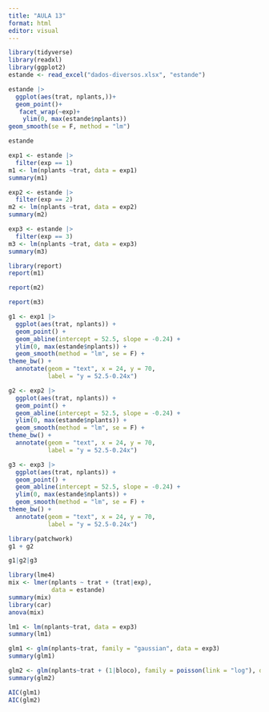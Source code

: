 ---
title: "AULA 13"
format: html
editor: visual
---

```{r}
library(tidyverse)
library(readxl)
library(ggplot2)
estande <- read_excel("dados-diversos.xlsx", "estande")

estande |>
  ggplot(aes(trat, nplants,))+
  geom_point()+
   facet_wrap(~exp)+
    ylim(0, max(estande$nplants))
geom_smooth(se = F, method = "lm")

estande
```

```{r}
exp1 <- estande |>
  filter(exp == 1) 
m1 <- lm(nplants ~trat, data = exp1)
summary(m1)
```

```{r}
exp2 <- estande |>
  filter(exp == 2) 
m2 <- lm(nplants ~trat, data = exp2)
summary(m2)
```

```{r}
exp3 <- estande |>
  filter(exp == 3) 
m3 <- lm(nplants ~trat, data = exp3)
summary(m3)
```

```{r}
library(report)
report(m1)
```

```{r}
report(m2)
```

```{r}
report(m3)
```

```{r}
g1 <- exp1 |>
  ggplot(aes(trat, nplants)) +
  geom_point() +
  geom_abline(intercept = 52.5, slope = -0.24) +
  ylim(0, max(estande$nplants)) +
  geom_smooth(method = "lm", se = F) +
theme_bw() +
  annotate(geom = "text", x = 24, y = 70, 
           label = "y = 52.5-0.24x")
```

```{r}
g2 <- exp2 |>
  ggplot(aes(trat, nplants)) +
  geom_point() +
  geom_abline(intercept = 52.5, slope = -0.24) +
  ylim(0, max(estande$nplants)) +
  geom_smooth(method = "lm", se = F) +
theme_bw() +
  annotate(geom = "text", x = 24, y = 70, 
           label = "y = 52.5-0.24x")
```

```{r}
g3 <- exp3 |>
  ggplot(aes(trat, nplants)) +
  geom_point() +
  geom_abline(intercept = 52.5, slope = -0.24) +
  ylim(0, max(estande$nplants)) +
  geom_smooth(method = "lm", se = F) +
theme_bw() +
  annotate(geom = "text", x = 24, y = 70, 
           label = "y = 52.5-0.24x")
```

```{r}
library(patchwork)
g1 + g2
```

```{r}
g1|g2|g3
```

```{r}
library(lme4)
mix <- lmer(nplants ~ trat + (trat|exp), 
            data = estande)
summary(mix)
library(car)
anova(mix)
```

```{r}
lm1 <- lm(nplants~trat, data = exp3)
summary(lm1)
```

```{r}
glm1 <- glm(nplants~trat, family = "gaussian", data = exp3)
summary(glm1)
```

```{r}
glm2 <- glm(nplants~trat + (1|bloco), family = poisson(link = "log"), data = exp3)
summary(glm2)
```

```{r}
AIC(glm1)
AIC(glm2)
```

